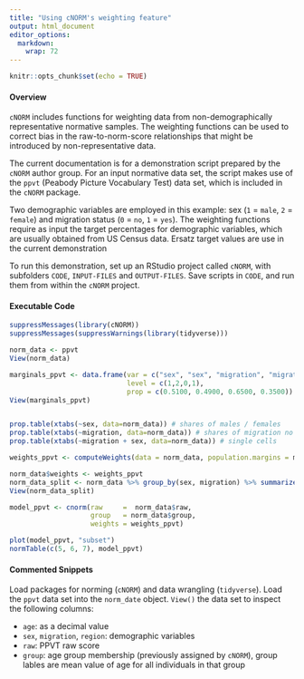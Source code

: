 ```yaml
---
title: "Using cNORM's weighting feature"
output: html_document
editor_options: 
  markdown: 
    wrap: 72
---
```


```r
knitr::opts_chunk$set(echo = TRUE)
```

#### Overview

`cNORM` includes functions for weighting data from non-demographically
representative normative samples. The weighting functions can be used to
correct bias in the raw-to-norm-score relationships that might be
introduced by non-representative data.

The current documentation is for a demonstration script prepared by the
`cNORM` author group. For an input normative data set, the script makes
use of the `ppvt` (Peabody Picture Vocabulary Test) data set, which is
included in the `cNORM` package.

Two demographic variables are employed in this example: sex (`1` =
`male`, `2` = `female`) and migration status (`0` = `no`, `1` = `yes`).
The weighting functions require as input the target percentages for
demographic variables, which are usually obtained from US Census data.
Ersatz target values are use in the current demonstration

To run this demonstration, set up an RStudio project called `cNORM`,
with subfolders `CODE`, `INPUT-FILES` and `OUTPUT-FILES`. Save scripts
in `CODE`, and run them from within the `cNORM` project.

#### Executable Code

```r
suppressMessages(library(cNORM))
suppressMessages(suppressWarnings(library(tidyverse)))

norm_data <- ppvt
View(norm_data)

marginals_ppvt <- data.frame(var = c("sex", "sex", "migration", "migration"),
                             level = c(1,2,0,1),
                             prop = c(0.5100, 0.4900, 0.6500, 0.3500))
View(marginals_ppvt)


prop.table(xtabs(~sex, data=norm_data)) # shares of males / females
prop.table(xtabs(~migration, data=norm_data)) # shares of migration no / yes
prop.table(xtabs(~migration + sex, data=norm_data)) # single cells

weights_ppvt <- computeWeights(data = norm_data, population.margins = marginals_ppvt)

norm_data$weights <- weights_ppvt
norm_data_split <- norm_data %>% group_by(sex, migration) %>% summarize(weights = unique(weights))
View(norm_data_split)

model_ppvt <- cnorm(raw     =  norm_data$raw,
                    group   = norm_data$group,
                    weights = weights_ppvt)

plot(model_ppvt, "subset")
normTable(c(5, 6, 7), model_ppvt)
```

#### Commented Snippets

Load packages for norming (`cNORM`) and data wrangling (`tidyverse`).
Load the `ppvt` data set into the `norm_date` object. `View()` the data
set to inspect the following columns:

-   `age`: as a decimal value
-   `sex`, `migration`, `region`: demographic variables
-   `raw`: PPVT raw score
-   `group`: age group membership (previously assigned by `cNORM`),
    group lables are mean value of age for all individuals in that group

```r
```
